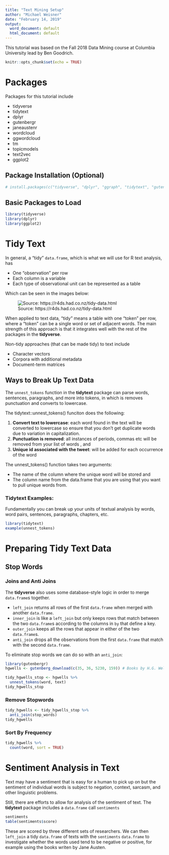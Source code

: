 ```yaml
---
title: "Text Mining Setup"
author: "Michael Weisner"
date: "February 14, 2019"
output:
  word_document: default
  html_document: default
---
```

This tutorial was based on the Fall 2018 Data Mining course at Columbia University lead by Ben Goodrich.

```r
knitr::opts_chunk$set(echo = TRUE)
```

# Packages

Packages for this tutorial include

* tidyverse
* tidytext
* dplyr
* gutenbergr
* janeaustenr
* wordcloud
* ggwordcloud
* tm
* topicmodels
* text2vec
* ggplot2

## Package Installation (Optional)
```r
# install.packages(c("tidyverse", "dplyr", "ggraph", "tidytext", "gutenbergr", "janeaustenr", "tm", "wordcloud", "topicmodels", "text2vec", "ggplot2", "ggwordcloud", "quanteda"))
```

## Basic Packages to Load
```r
library(tidyverse)
library(dplyr)
library(ggplot2)
```


# Tidy Text

In general, a "tidy" `data.frame`, which is what we will use for R text analysis, has

* One "observation" per row
* Each column is a variable
* Each type of observational unit can be represented as a table

Which can be seen in the images below:

![Source: https://r4ds.had.co.nz/tidy-data.html](tidy-1.png)

When applied to text data, "tidy" means a table with one "token" per row, where a "token" can be a single word or set of adjacent words. The main strength of this approach is that it integrates well with the rest of the packages in the **tidyverse**.

Non-tidy approaches (that can be made tidy) to text include

* Character vectors
* Corpora with additional metadata
* Document-term matrices


## Ways to Break Up Text Data
The `unnest_tokens` function in the **tidytext** package can parse words, sentences, paragraphs, and more into tokens, in which is removes punctuation and converts to lowercase.

The tidytext::unnest_tokens() funciton does the following:

1. **Convert text to lowercase**: each word found in the text will be converted to lowercase so ensure that you don’t get duplicate words due to variation in capitalization.
2. **Punctuation is removed**: all instances of periods, commas etc will be removed from your list of words , and
3. **Unique id associated with the tweet**: will be added for each occurrence of the word

The unnest_tokens() function takes two arguments:

+ The name of the column where the unique word will be stored and
+ The column name from the data.frame that you are using that you want to pull unique words from.

### Tidytext Examples:

Fundamentally you can break up your units of textual analysis by words, word pairs, sentences, paragraphs, chapters, etc.
```r
library(tidytext)
example(unnest_tokens)
```

# Preparing Tidy Text Data
## Stop Words

### Joins and Anti Joins

The **tidyverse** also uses some database-style logic in order to merge `data.frame`s together. 

* `left_join` returns all rows of the first `data.frame` when merged with another `data.frame`.
* `inner_join` is like a `left_join` but only keeps rows that match between the two `data.frame`s according to the columns in `by` that define a key. 
* `outer_join` keeps all the rows that appear in either of the two `data.frame`s. 
* `anti_join` drops all the observations from the first `data.frame` that match with the second `data.frame`.

To eliminate stop words we can do so with an `anti_join`:

```r
library(gutenbergr)
hgwells <- gutenberg_download(c(35, 36, 5230, 159)) # Books by H.G. Wells

tidy_hgwells_stop <- hgwells %>%
  unnest_tokens(word, text)
tidy_hgwells_stop
```


### Remove Stopwords
```r
tidy_hgwells <- tidy_hgwells_stop %>% 
  anti_join(stop_words)
tidy_hgwells
```


### Sort By Frequency
```r
tidy_hgwells %>%
  count(word, sort = TRUE)
```


# Sentiment Analysis in Text

Text may have a sentiment that is easy for a human to pick up on but the sentiment of individual words is subject to negation, context, sarcasm, and other linguistic problems. 

Still, there are efforts to allow for analysis of the sentiment of text. The **tidytext** package includes a `data.frame` call `sentiments`

```r
sentiments
table(sentiments$score)
```

These are scored by three different sets of researchers. We can then `left_join` a tidy `data.frame` of texts with the `sentiments` `data.frame` to investigate whether the words used tend to be negative or positive, for example using the books writen by Jane Austen.







